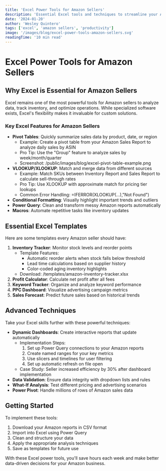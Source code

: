 ```yaml
---
title: 'Excel Power Tools for Amazon Sellers'
description: 'Essential Excel tools and techniques to streamline your Amazon business operations'
date: '2024-01-20'
author: 'Wesley Quintero'
tags: ['excel', 'amazon sellers', 'productivity']
image: '/images/blog/excel-power-tools-amazon-sellers.svg'
readingTime: '10 min read'
---
```


# Excel Power Tools for Amazon Sellers

## Why Excel is Essential for Amazon Sellers

Excel remains one of the most powerful tools for Amazon sellers to analyze data, track inventory, and optimize operations. While specialized software exists, Excel's flexibility makes it invaluable for custom solutions.

### Key Excel Features for Amazon Sellers

- **Pivot Tables**: Quickly summarize sales data by product, date, or region
  - Example: Create a pivot table from your Amazon Sales Report to analyze daily sales by ASIN
  - Pro Tip: Use the "Group" feature to analyze sales by week/month/quarter
  - Screenshot: /public/images/blog/excel-pivot-table-example.png
- **VLOOKUP/XLOOKUP**: Match and merge data from different sources
  - Example: Match SKUs between Inventory Report and Sales Report to calculate sell-through rates
  - Pro Tip: Use XLOOKUP with approximate match for pricing tier lookups
  - Common Error Handling: =IFERROR(XLOOKUP(...),"Not Found")
- **Conditional Formatting**: Visually highlight important trends and outliers
- **Power Query**: Clean and transform messy Amazon reports automatically
- **Macros**: Automate repetitive tasks like inventory updates

## Essential Excel Templates

Here are some templates every Amazon seller should have:

1. **Inventory Tracker**: Monitor stock levels and reorder points
   - Template Features:
     - Automatic reorder alerts when stock falls below threshold
     - Lead time calculations based on supplier history
     - Color-coded aging inventory highlights
   - Download: /templates/amazon-inventory-tracker.xlsx
2. **Profit Calculator**: Calculate net profit after all fees
3. **Keyword Tracker**: Organize and analyze keyword performance
4. **PPC Dashboard**: Visualize advertising campaign metrics
5. **Sales Forecast**: Predict future sales based on historical trends

## Advanced Techniques

Take your Excel skills further with these powerful techniques:

- **Dynamic Dashboards**: Create interactive reports that update automatically
  - Implementation Steps:
    1. Set up Power Query connections to your Amazon reports
    2. Create named ranges for your key metrics
    3. Use slicers and timelines for user filtering
    4. Set up automatic refresh on file open
  - Case Study: Seller increased efficiency by 30% after dashboard implementation
- **Data Validation**: Ensure data integrity with dropdown lists and rules
- **What-If Analysis**: Test different pricing and advertising scenarios
- **Power Pivot**: Handle millions of rows of Amazon sales data

## Getting Started

To implement these tools:

1. Download your Amazon reports in CSV format
2. Import into Excel using Power Query
3. Clean and structure your data
4. Apply the appropriate analysis techniques
5. Save as templates for future use

With these Excel power tools, you'll save hours each week and make better data-driven decisions for your Amazon business.
